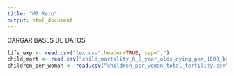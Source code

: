 ```yaml
---
title: "M7 Reto"
output: html_document
---
```



CARGAR BASES DE DATOS
```r
life_exp <- read.csv("lex.csv",header=TRUE, sep=",")
child_mort <- read.csv("child_mortality_0_5_year_olds_dying_per_1000_born.csv",header=TRUE, sep=",")
children_per_woman <- read.csv("children_per_woman_total_fertility.csv",header=TRUE, sep=",")
```


```r



```


```r



```



```r


```
